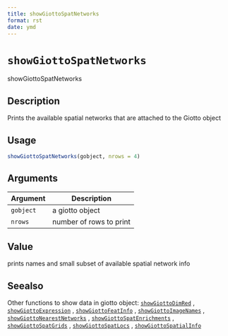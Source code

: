 ```yaml
--- 
title: showGiottoSpatNetworks 
format: rst 
date: ymd 
--- 
```

# `showGiottoSpatNetworks`

showGiottoSpatNetworks


## Description

Prints the available spatial networks that are attached to the Giotto object


## Usage

```r
showGiottoSpatNetworks(gobject, nrows = 4)
```


## Arguments

Argument      |Description
------------- |----------------
`gobject`     |     a giotto object
`nrows`     |     number of rows to print


## Value

prints names and small subset of available spatial network info


## Seealso

Other functions to show data in giotto object:
 [`showGiottoDimRed`](#showgiottodimred) ,
 [`showGiottoExpression`](#showgiottoexpression) ,
 [`showGiottoFeatInfo`](#showgiottofeatinfo) ,
 [`showGiottoImageNames`](#showgiottoimagenames) ,
 [`showGiottoNearestNetworks`](#showgiottonearestnetworks) ,
 [`showGiottoSpatEnrichments`](#showgiottospatenrichments) ,
 [`showGiottoSpatGrids`](#showgiottospatgrids) ,
 [`showGiottoSpatLocs`](#showgiottospatlocs) ,
 [`showGiottoSpatialInfo`](#showgiottospatialinfo)


